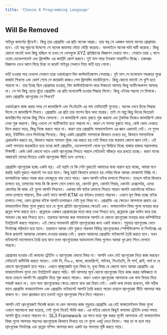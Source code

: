 ```yaml
---
title: 'Choose A Programming Langauge'
---
```


## Will Be Removed

সাইদুর কমার্সের স্টুডেন্ট। কিন্তু তার প্রোগ্রামিং এর প্রতি অনেক আগ্রহ। তার স্বপ্ন সে একজন ভালো মাপের প্রোগ্রামার হবে। এই স্বপ্ন পূরণের উদ্দেশ্যে সে অনেক জায়গায় দৌড়া দৌড়ি করেছে। অনলাইনে অনেক ঘাটা ঘাটি করেছে। কিন্তু কোনো ভাবেই যখন কিছু হচ্ছিল না তখন সে ফেসবুকে XYZ প্রতিষ্ঠানের বিজ্ঞাপণ দেখতে পান। সেখানে তারা ২ মাসে ওয়েব ডেভেলপমেন্ট এবং ফ্রিলান্সিং এর কমপ্লিট কোর্স করাবে। দুই মাস পারে ইনকাম গ্যারান্টিও দিচ্ছে। চকমপ্রদ বিজ্ঞাপন দেখে আগে পিছে চিন্তা না করেই সাইদুর সেখানে গিয়ে ভর্তি হয়ে গেলো।

ভর্তি হওয়ার পরে দেখলো সেখানে তারা ওয়ার্ডপ্রেসে থিম কাস্টমাইজেশন শেখাচ্ছে। দুই মাস সে মনোযোগ সহকারে পুরো কাজটা শিখলো এবং কোর্স শেষে সে কয়েকটা কাজও পেল ফ্রিলান্সিং মার্কেটপ্লেসে। কিন্তু কোনো ভাবেই সে খুশি হতে পারলো না। তার ইচ্ছে ছিল প্রোগ্রামার হওয়ার, থিম কাস্টমাইজেশন করে টাকাতো আসছে কিন্তু স্যাটিস্ফেকশন আসছে না। সে সব কিছু ছেড়ে ছুঁড়ে প্রোগ্রামিং এর প্রতি মনোযোগী হওয়ার সিদ্ধান্ত নিলো। কিন্তু এইবার পরলো সে বিপাকে। কোন প্রোগ্রামিং ল্যাংগুয়েজ সে শিখবে?

ওয়ার্ডপ্রেসে কাজ করার সময় সে জাভাস্ক্রিপ্ট এবং পিএইচপি এর নাম মোটামোটি শুনেছে। অনেক ভেবে চিন্তে সিদ্ধান্ত নিলো সে জাভাস্ক্রিপ্ট শিখবে। প্রোগ্রামিং এর প্রতি তার প্যাশন ছিল অন্য মাত্রার। তাই সে অল্প কিছু দিনের ভিতরেই জাভস্ক্রিপ্টের অনেক কিছু শিখে ফেললো। সে জাভাস্ক্রিপ্ট কোড বুঝতে শুরু করলো এবং টুকটাক নিজেও জাভাস্ক্রিপ্ট কোড লেখা শুরু করলো। কিন্তু এখনো সে স্যাটিস্ফাইড হতে পারলো না। কারণ সে সমস্যা বুঝতে পারে, কেউ কোড দেখায়ে দিলে করতে পারে, কিন্তু নিজে করতে পারে না। কারণ তার প্রোগ্রামিং ফান্ডামেন্টালস এর জ্ঞান একদমই নেই। সে গুগল করে, ইউটিউব দেখে সিনট্যাক্স শিখেছে। কিন্তু একটা প্রোগ্রামিং সমস্যাকে কিভাবে দেখতে হয়, কিভাবে সমস্যাটাকে ব্রেকডাউন করতে হয়, কিভাবে সম্ভাব্য সমাধান খুঁজে বের করতে হয় সেই বিষয়ে তার ফরমাল কোনো জ্ঞান নেই। এই একই সমস্যায় জড়জড়িত হয়ে মনের কষ্টে প্রোগ্রামিং, ডেভেলপমেন্ট থেকে মুখ ফিরিয়ে নিচ্ছে হাজার হাজার সম্ভাবনাময় শিক্ষার্থী। কেউ কেউ কোনো ভাবে একটা ল্যাংগুয়েজ শিখতে পারলে সেটাকেই আঁকড়ে ধরে রাখতে চাচ্ছে। কারণ মনের অজান্তেই তাদের ভিতরে একটা ল্যাংগুয়েজ ভীতি চলে এসেছে।

প্রোগ্রামিং ল্যাংগুয়েজ হচ্ছে একটা যন্ত্র। এই যন্ত্রটা যে কি সেটা বুঝতেই আমাদের মাথা খারাপ হয়ে যাচ্ছে, আমরা মনে করছি যন্ত্রটা বুঝতে পারলেই সব হয়ে যাবে। কিন্তু যন্ত্রটা কিভাবে চালাতে হয় সেটার দিকে আমরা ফোকাসই দিচ্ছি না। ব্যাপারটাকে আরও সহজ করে ভেঙ্গেচূড়ে বলা যেতে পারে। ধরুন আপনি বাইক চালানো শিখবেন। তাহলে বাইক কিভাবে চালাতে হয়, চালানোর সময় কি কি রুলস মেনে চলতে হয়, কোনটা ক্লাস, কোনটা গিয়ার, কোনটা এক্সেলেটর, এদের কোনটার কি কাজ এই গুলো আপনি শিখবেন। একবার যদি বাইক চালানো শিখতে পারেন আপনি ওয়ালটনের বাইকও যেমন চালাতে পারবেন, ঠিক একই ভাবে আপনি KTM এর বাইকও চালাতে পারবেন। এখানে মূল বিষয় হচ্ছে বাইক চালাতে শেখা, কোন ব্রান্ডের বাইক আপনি চালাচ্ছেন সেটা মুখ্য বিষয় না। প্রোগ্রামিং এর ক্ষেত্রেও আপনাকে প্রথমে এর ফান্ডামেন্টাল বিষয় গুলো বুঝতে হবে যে গুলো প্রতিটা ল্যাংগুয়েজের ক্ষেত্রেই এক। ফান্ডামেন্টাল বিষয় গুলো ব্যবহার করে প্রব্লেম সল্ভ করতে হবে। প্রব্লেমকে একজন প্রোগ্রামারের মতো করে দেখা শিখতে হবে, প্রব্লেমকে ব্রেক ডাউন করে তার সমাধান বের করা শিখতে হবে। তারপরে আপনার করা সমাধানকে আপনি যে কোনো ল্যাংগুয়েজ ব্যবহার করে কম্পিউটারে ইমপ্লিমেন্ট করতে পারবেন। এই ক্ষেত্রে সমাধানটা প্রতিটা ল্যাংগুয়েজের জন্য একই থাকবে। শুধুমাত্র ল্যাংগুয়েজ ভেদে সিনট্যাক্স পরিবর্তন হয়ে যাবে। তারমানে আমরা যেটা বুঝতে পারলাম বিভিন্ন ল্যাংগুয়েজের স্পেসিফিকেশন বা সিনট্যাক্স এর দিকে প্রথমেই আমাদের ফোকাস দেওয়ার দরকার নেই। প্রথমে আমাদের প্রোগ্রামিং মাইন্ডসেট তৈরি করতে হবে। যখন মাইন্ডসেট ভালোভাবে তৈরি হয়ে যাবে তখন ল্যাংগুয়েজের অ্যাডভানস বিষয় গুলোও আমরা খুব দ্রুত শিখে ফেলতে পারবো।

প্রোগ্রামার হওয়ার এই কমান্ডো ট্রেইনিং এ ল্যাংগুয়েজ কোনো বিষয় না। আপনি এখন যেই ল্যাংগুয়েজ নিয়ে কাজ করছেন সেটাতেই কন্টিনিউ করতে পারেন। সেটা সি, সি++, জাভা, জাভাস্ক্রিপ্ট, পাইথন, পিএইচপি, সি শার্প, রুবি, পার্ল বা যে কোনো ল্যাংগুয়েজই হতে পারে। এখানে ল্যাঙ্গুয়েজটা মুখ্য বিষয় না, মুখ্য বিষয় যে কোনো ভাবে আমরা প্রোগ্রামিং এর ফান্ডামেন্টালস গুলো যেন ইমপ্লিমেন্ট করতে পারি। যদি আপনার পূর্বে কোনো ল্যাংগুয়েজ নিয়ে কাজ করার অভিজ্ঞতা না থাকে তাহলে আপনি সি প্রোগ্রামিং দিয়ে শুরু করতে পারেন। কারণ এখানে ল্যাংগুয়েজ আপনাকে এক গাদা ফিচার দিয়ে পথভ্রষ্ট করবে না। তবে অন্য ল্যাংগুয়েজের ক্ষেত্রে কোনো বাধা ধরা নিয়ম নেই। একটা কথা মাথায় রাখবেন, যদি সঠিক ভাবে প্রোগ্রামিং ফান্ডামেন্টালস এবং প্রোগ্রামিং মাইন্ডসেট আপনি তৈরি করতে পারেন তাহলে ল্যাংগুয়েজ ভীতি আপনার আর থাকবে না। যখন প্রয়োজন হবে তখনই নতুন ল্যাংগুয়েজ শিখে নিতে পারবেন।

আপনি যেই ল্যাংগুয়েজই সিলেক্ট করেন না কেন আপনার কাজ শুধুমাত্র প্রোগ্রামিং এর যেই ফান্ডামেন্টালস বিষয় গুলো এখানে আলোচনা করা হয়েছে, সেই গুলো নিয়েই স্টাডি করা। এর বাইরে কোনো কিছুই কমান্ডো ট্রেইনিং চলার সময়ে আপনি ছুঁয়ে দেখতে পারবেন না। SL3 Framework এর সাথে যাত্রা শুরু করার পূর্বেই আপনাকে এই ফান্ডামেন্টাল বিষয় গুলো আপনার পছন্দের ল্যাংগুয়েজে কিভাবে লিখতে হয় সে গুলো একটু দেখে নিবেন। আর তা না হলে পরে ল্যাংগুয়েজ সিনট্যাক্স এবং প্রব্লেম সল্ভিং আপনার জন্য একটা বড় সমস্যার সৃষ্টি করতে পারে।
